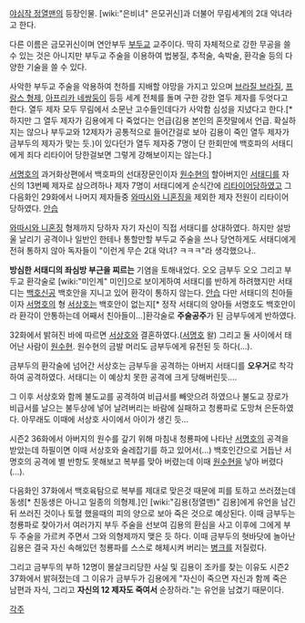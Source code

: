 [[야심작 정열맨]]의 등장인물. [wiki:"은비녀" 은모귀신]과 더불어 무림세계의 2대 악녀라고 한다.

다른 이름은 금모귀신이며 연안부두 [[부두교]] 교주이다. 딱히 자체적으로 강한 무공을 쓸 수 있는 것은 아니지만 부두교 주술을 이용하여 법봉질, 추적술, 속박술, 환각술 등의 다양한 기술을 쓸 수 있다.

사악한 부두교 주술을 악용하여 천하를 지배할 야망을 가지고 있으며 [[브라질 브라질]], [[프랑스 형제]], [[아프리카 네쌍둥이]] 등등 세계 전체를 돌며 구한 강한 열두 제자를 두엇다고 한다.  열두 제자 모두 무림에서 소문난 고수들인데다가 사악함 심성을 지녔다고 한다.[* 하지만 그 열두 제자가 김용에게 다 죽었다는 언급(김용 본인의 혼잣말에서 언급. 확실하지는 않으나 부두교와 12제자가 공통적으로 들어간걸로 보아 김용이 죽인 열두 제자가 금부두의 제자가 맞는 듯.)이 있다던가 열두 제자중 7명이 단 한회만에 백호파의 서태디에게 죄다 리타이어 당한걸보면 그렇게 강해보이지는 않는다.] 

[[서명호]]의 과거화상편에서 백호파의 선대장문인이자 [[원수현]]의 할아버지인 [[서태디]]를 자신의 13번쩨 제자로 삼으려하나 제자 7명이 서태디에게 순식간에 [[리타이어]]당하였고 그 다음화인 29화에서 나머지 제자들중 [[와따시와 니혼징]]을 제외한 제자 전원이 리타이어 당하였다. [[안습]]

[[와따시와 니혼징]] 형제까지 당하자 자기 자신이 직접 서태디를 상대하였다. 하지만 설방울 날리기 공격이나 일반인 한테나 통할만할 부두교 주술을 쓰나 당연하게도 서태디에게 전혀 통하지 않아 독자들이 "이런게 무슨 2대 악녀? ㅋㅋㅋ"라 생각했으나..

'''방심한 서태디의 좌심방 부근을 찌르는''' 기염을 토해내었다. 오오 금부두 오오
그리고 부두교 환각술로 [wiki:"미인계" 미인]으로 보이게하여 서태디를 반하게 하려했지만 서태디는 [[백호신공]] 백호안을 지니고 있어 환각이 통하지 않는다. [[안습]] 다만 서태디의 친아들이자 [[서명호]]의 형 [[서상호]]는 백호안이 없는지[* 정작 서태디의 양아들 서명호도 백호안이라 환각이 안통하는데 어째서 친아들이...]환각술로 '''주술공주'''가 된 금부두에게 반하였다.

32화에서 밝혀진 바에 따르면 [[서상호]]와 결혼하였다.([[서명호]] 왈) 그리고 둘 사이에서 태어난 사람이 [[원수현]]. 원수현의 금발 머리도 금부두에게 유전된 듯 하다(...).

금부두의 환각술에 넘어간 서상호는 금부두을 공격하는 아버지 서태디를 '''오우거'''로 착각하여 공격하였다. 서태디는 이 예상치 못한 공격에 크게 당해버린듯....

그 이후 서상호와 함께 불도교를 공격하여 비급서를 빼앗으려 하였으나 불도교 장로가 비급서를 날으는 불두상에 넣어 날려버리는 바람에 실패하고 청룡파로 도망쳐 은둔하였다. 아무래도 이때에 서상호 사이에서 아이가 생긴 듯...

시즌2 36화에서 아버지의 원수를 갚기 위해 마침내 청룡파에 나타난 [[서명호]]의 공격을 받았는데 하필이면 이때 서상호와 술레잡기를 하고 있어서(...) 백호인간으로 거듭난 서명호의 공격에 별 반항도 못해보고 복부를 맞아 버렸는데 이때 [[원수현]]을 낳아 버렸다(...). 

다음화인 37화에서 백호육탐으로 복부를 제대로 맞은것 때문에 피를 토하고 쓰러졌는데 동생[* 친동생은 아니고 일종의 의형제.]인 [wiki:"김용(정열맨)" 김용]에게 유언을 남긴 뒤 쓰러진 것이나 토혈 했을때의 피의 양으로 보아 죽은 것으로 예상된다. 이때 금부두는 청룡파로 찾아가서 여러가지 부두 주술을 선보여 김용의 환심을 사고 이후에 그에게 부두 주술을 가르켜 주면서 그와 의형제까지 맺은 듯 하다. 이때 금부두의 혓바닷에 놀아난 김용은 결국 자신 속해있던 청룡파를 스스로 해체시켜 버리는 [[병크]]를 저질렀다.

그리고 금부두의 부하 12명이 몰살크리당한 사실 및 김용이 조카를 찾는 이유도 시즌2 37화에서 밝혀젔는데 그 이유가 금부두가 김용에게 "자신이 죽으면 자신과 함께 죽은 남편과 자식, 그리고 '''자신의 12 제자도 죽여서''' 순장하라."는 유언을 남겼기 때문이다.

[[각주]]   
